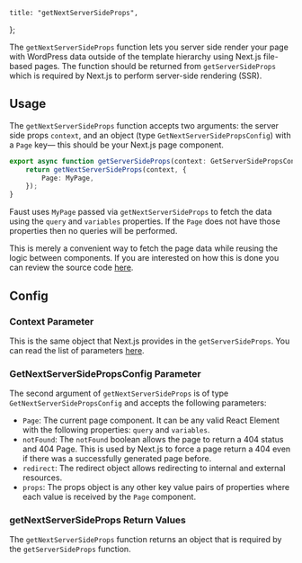 	title: "getNextServerSideProps",
};

The `getNextServerSideProps` function lets you server side render your page with WordPress data outside of the template hierarchy using Next.js file-based pages. The function should be returned from `getServerSideProps` which is required by Next.js to perform server-side rendering (SSR).

## Usage

The `getNextServerSideProps` function accepts two arguments: the server side props `context`, and an object (type `GetNextServerSidePropsConfig`) with a `Page` key— this should be your Next.js page component.

```ts
export async function getServerSideProps(context: GetServerSidePropsContext) {
	return getNextServerSideProps(context, {
		Page: MyPage,
	});
}
```

Faust uses `MyPage` passed via `getNextServerSideProps` to fetch the data using the `query` and `variables` properties. If the `Page` does not have those properties then no queries will be performed.

This is merely a convenient way to fetch the page data while reusing the logic between components. If you are interested on how this is done you can review the source code [here](https://github.com/wpengine/faustjs/blob/canary/packages/faustwp-core/src/getProps.ts#L98).

## Config

### Context Parameter

This is the same object that Next.js provides in the `getServerSideProps`. You can read the list of parameters [here](https://nextjs.org/docs/api-reference/data-fetching/get-server-side-props#context-parameter).

### GetNextServerSidePropsConfig Parameter

The second argument of `getNextServerSideProps` is of type `GetNextServerSidePropsConfig` and accepts the following parameters:

- `Page`: The current page component. It can be any valid React Element with the following properties: `query` and `variables`.
- `notFound`: The `notFound` boolean allows the page to return a 404 status and 404 Page. This is used by Next.js to force a page return a 404 even if there was a successfully generated page before.
- `redirect`: The redirect object allows redirecting to internal and external resources.
- `props`: The props object is any other key value pairs of properties where each value is received by the `Page` component.

### getNextServerSideProps Return Values

The `getNextServerSideProps` function returns an object that is required by the `getServerSideProps` function.

